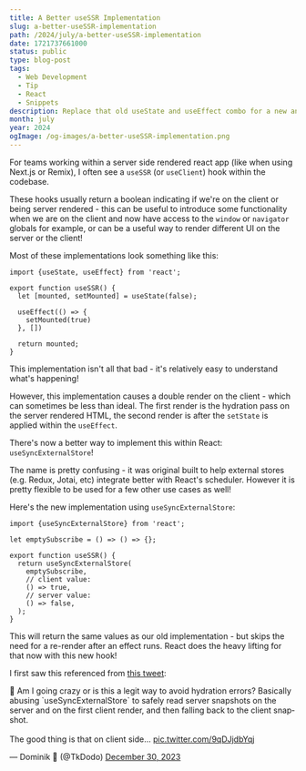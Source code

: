 ```yaml
---
title: A Better useSSR Implementation
slug: a-better-useSSR-implementation
path: /2024/july/a-better-useSSR-implementation
date: 1721737661000
status: public
type: blog-post
tags:
  - Web Development
  - Tip
  - React
  - Snippets
description: Replace that old useState and useEffect combo for a new and better option!
month: july
year: 2024
ogImage: /og-images/a-better-useSSR-implementation.png
---
```



For teams working within a server side rendered react app (like when using Next.js or Remix), I often see a `useSSR` (or `useClient`) hook within the codebase.

These hooks usually return a boolean indicating if we're on the client or being server rendered - this can be useful to introduce some functionality when we are on the client and now have access to the `window` or `navigator` globals for example, or can be a useful way to render different UI on the server or the client!

Most of these implementations look something like this:

```tsx
import {useState, useEffect} from 'react';

export function useSSR() {
  let [mounted, setMounted] = useState(false);

  useEffect(() => {
    setMounted(true)
  }, [])

  return mounted;
}
```

This implementation isn't all that bad - it's relatively easy to understand what's happening!

However, this implementation causes a double render on the client - which can sometimes be less than ideal. The first render is the hydration pass on the server rendered HTML, the second render is after the `setState` is applied within the `useEffect`.

There's now a better way to implement this within React: `useSyncExternalStore`!

The name is pretty confusing - it was original built to help external stores (e.g. Redux, Jotai, etc) integrate better with React's scheduler. However it is pretty flexible to be used for a few other use cases as well!

Here's the new implementation using `useSyncExternalStore`:

```tsx
import {useSyncExternalStore} from 'react';

let emptySubscribe = () => () => {};

export function useSSR() {
  return useSyncExternalStore(
    emptySubscribe,
    // client value:
    () => true,
    // server value:
    () => false,
  );
}
```

This will return the same values as our old implementation - but skips the need for a re-render after an effect runs. React does the heavy lifting for that now with this new hook!

I first saw this referenced from [this tweet](https://x.com/TkDodo/status/1741068994981826947):

<Tweet id="1741068994981826947">
<p lang="en" dir="ltr">🤪 Am I going crazy or is this a legit way to avoid hydration errors? Basically abusing `useSyncExternalStore` to safely read server snapshots on the server and on the first client render, and then falling back to the client snapshot.<br /><br />The good thing is that on client side… <a href="https://t.co/9qDJjdbYqj">pic.twitter.com/9qDJjdbYqj</a></p>&mdash; Dominik 🔮 (@TkDodo) <a href="https://twitter.com/TkDodo/status/1741068994981826947?ref_src=twsrc%5Etfw">December 30, 2023</a>
</Tweet>

